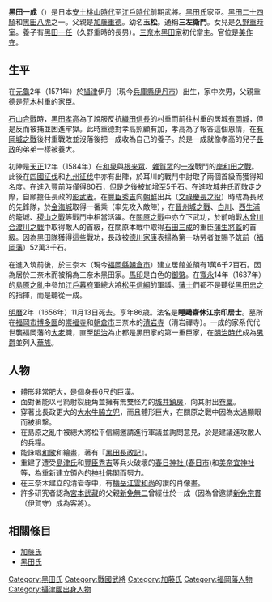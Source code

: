 {{japanese|japanese=黒田 一成|kana=くろだ かずしげ|romaji=Kuroda Kazushige|舊寫=黑田 一成|image=Kuroda Kazushige.jpg}}
'''黑田一成'''（{{bd|1571年||1656年|12月28日}}）是日本[[安土桃山時代|安土桃山時代]]至[[江戶時代|江戶時代]]前期武將。[[黑田氏|黑田氏]]家臣。[[黑田二十四騎|黑田二十四騎]]和[[黑田八虎|黑田八虎]]之一。父親是[[加藤重德|加藤重德]]。幼名'''玉松'''。通稱'''三左衛門'''。女兒是[[久野重時|久野重時]]室。養子有[[黑田一任|黑田一任]]（久野重時的長男）。[[黑田氏|三奈木黑田家]]初代當主。官位是[[美作守|美作守]]。

== 生平 ==
在[[元龜|元龜]]2年（1571年）於[[攝津國|攝津]]伊丹（現今[[兵庫縣|兵庫縣]][[伊丹市|伊丹市]]）出生，家中次男，父親重德是[[荒木村重|荒木村重]]的家臣。

[[石山合戰|石山合戰]]時，[[黑田孝高|黑田孝高]]為了說服反抗[[織田信長|織田信長]]的村重而前往村重的居城[[有岡城|有岡城]]，但是反而被捕並困進牢獄。此時重德對孝高照顧有加，孝高為了報答這個恩情，在[[有岡城之戰|有岡城之戰]]後村重戰敗並沒落後把一成收為自己的養子。於是一成就像孝高的兒子[[黑田長政|長政]]的弟弟一樣被養大。

初陣是[[天正_(日本)|天正]]12年（1584年）在[[和泉國|和泉]]與[[根来眾|根来眾]]、[[雜賀眾|雜賀眾]]的[[一揆|一揆]]戰鬥的[[岸和田之戰|岸和田之戰]]。此後在[[四國征伐|四國征伐]]和[[九州征伐|九州征伐]]中亦有出陣，於耳川的戰鬥中討取了兩個首級而獲得知名度。在進入[[豐前|豐前]]時僅得80石，但是之後被加增至5千石。在進攻[[城井氏|城井氏]]而敗走之際，自願擔任長政的[[影武者|影武者]]。在[[豐臣秀吉|豐臣秀吉]]向[[朝鮮|朝鮮]]出兵（[[文祿慶長之役|文祿慶長之役]]）時成為長政的先鋒隊，於[[金海城|金海城]]取得一番乘（率先攻入敵陣），在[[晉州城之戰|晉州城之戰]]、[[白川|白川]]、[[西生浦|西生浦]]的籠城、[[稷山之戰|稷山之戰]]等戰鬥中相當活躍。在[[關原之戰|關原之戰]]中亦立下武功，於前哨戰[[木曾川合渡川之戰|木曾川合渡川之戰]]中取得敵人的首級，在關原本戰中取得[[石田三成|石田三成]]的重臣[[安藤直重|蒲生將監]]的首級。因為黑田隊獲得這些戰功，長政被[[德川家康|德川家康]]表揚為第一功勞者並賜予[[筑前|筑前]]（[[福岡藩|福岡藩]]）52萬3千石。

在進入筑前後，於三奈木（現今[[福岡縣|福岡縣]][[朝倉市|朝倉市]]）建立居館並領有1萬6千2百石。因為居於三奈木而被稱為三奈木黑田家。[[馬印|馬印]]是白色的[[御幣|御幣]]。在[[寬永|寬永]]14年（1637年）的[[島原之亂|島原之亂]]中參加[[江戶幕府|江戶幕府]]軍總大將[[松平信綱|松平信綱]]的軍議。[[藩士|藩士]]們都不是聽從[[黑田忠之|黑田忠之]]的指揮，而是聽從一成。

[[明曆|明曆]]2年（1656年）11月13日死去。享年86歳。法名是'''睡鷗齋休江宗印居士'''。墓所在[[福岡市|福岡市]][[博多區|博多區]]的[[崇福寺|崇福寺]]和[[朝倉市|朝倉市]]三奈木的[[清岩寺|清岩寺]]（清岩禪寺）。一成的家系代代世襲福岡藩的[[大老|大老]]職，直至[[明治|明治]]為止都是黑田家的第一重臣家，在[[明治時代|明治時代]]成為[[男爵|男爵]]並列入[[華族|華族]]。

== 人物 ==
*體形非常肥大，是個身長6尺的巨漢。
*面對著能以弓箭射裂鹿角並擁有無雙怪力的[[城井鎮房|城井鎮房]]，向其射出[[卷藁|卷藁]]。
*穿著比長政更大的[[大水牛脇立兜|大水牛脇立兜]]，而且體形巨大，在關原之戰中因為太過顯眼而被狙撃。
*在島原之亂中被總大將松平信綱邀請進行軍議並詢問意見，於是建議進攻敵人的兵糧。
*能詠唱[[和歌|和歌]]和繪畫，著有『[[黑田長政記|黑田長政記]]』。
*重建了遭受[[島津氏|島津氏]]和[[豐臣秀吉|豐臣秀吉]]等兵火破壞的[[春日神社_(春日市)|春日神社 (春日市)]]和[[美奈宜神社|美奈宜神社]]等，為重新建立領內的[[神社|神社]]佛閣而努力。
*在三奈木建立的清岩寺中，有[[横岳江雲和尚|横岳江雲和尚]]的讃的肖像畫。
*許多研究者認為[[宮本武藏|宮本武藏]]的父親[[新免無二|新免無二]]曾經仕於一成（因為曾邀請[[新免宗貫|新免宗貫]]（伊賀守）成為客將）。

== 相關條目 ==
*[[加藤氏|加藤氏]]
*[[黑田氏|黑田氏]]

[[Category:黑田氏|Category:黑田氏]]
[[Category:戰國武將|Category:戰國武將]]
[[Category:加藤氏|Category:加藤氏]]
[[Category:福岡藩人物|Category:福岡藩人物]]
[[Category:攝津國出身人物|Category:攝津國出身人物]]